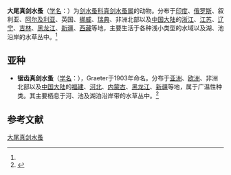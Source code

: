 {{Speciesbox
| name = 大尾真剑水蚤
| status = 
| status_system = 
| image = 
| genus = Eucyclops
| species = macruroides
| authority = (Lilljeborg, 1901)<ref name='id12565'>{{cite web| url =http://www.bioinfo.cn/db05/BjdwSpecies.php?action=view&id=12565| title =大尾真剑水蚤| work =《中国动物物种编目数据库》| publisher =中国科学院微生物研究所| author =中国科学院动物研究所| accessdate =2009-04-28| deadurl =yes| archiveurl =https://web.archive.org/web/20160305042036/http://www.bioinfo.cn/db05/BjdwSpecies.php?action=view&id=12565| archivedate =2016-03-05}}</ref>
}}

'''大尾真剑水蚤'''（[[学名|学名]]：{{lang|la|''Eucyclops macruroides''}}）为[[剑水蚤科|剑水蚤科]][[真剑水蚤属|真剑水蚤属]]的动物。分布于[[印度|印度]]、[[俄罗斯|俄罗斯]]、叙利亚、[[阿尔及利亚|阿尔及利亚]]、英国、[[挪威|挪威]]、[[瑞典|瑞典]]、非洲北部以及[[中国大陆|中国大陆]]的[[浙江|浙江]]、[[江苏|江苏]]、[[辽宁|辽宁]]、[[吉林|吉林]]、[[黑龙江|黑龙江]]、[[新疆|新疆]]、[[西藏|西藏]]等地，主要生活于各种浅小类型的水域以及湖、池沿岸的水草丛中。<ref name='id12565'/>

==亚种==
*'''锯齿真剑水蚤'''（[[学名|学名]]：{{lang|la|''Eucyclops macruroides denticulatus''}}），Graeter于1903年命名。分布于[[亚洲|亚洲]]、[[欧洲|欧洲]]、非洲北部以及[[中国大陆|中国大陆]]的[[福建|福建]]、[[河北|河北]]、[[内蒙古|内蒙古]]、[[黑龙江|黑龙江]]、[[新疆|新疆]]等地，属于广温性种类。其主要栖息于河、池及湖泊沿岸带的水草丛中。<ref name='id12566'>{{cite web| url =http://www.bioinfo.cn/db05/BjdwSpecies.php?action=view&id=12566| title =锯齿真剑水蚤| work =《中国动物物种编目数据库》| publisher =中国科学院微生物研究所| author =中国科学院动物研究所| accessdate =2009-04-28| deadurl =yes| archiveurl =https://web.archive.org/web/20160305080401/http://www.bioinfo.cn/db05/BjdwSpecies.php?action=view&id=12566| archivedate =2016-03-05}}</ref>

== 参考文献 ==
{{reflist}}

{{Wikispecies|Eucyclops macruroides}}
{{Taxonbar|from=Q6555632}}

[[Category:真剑水蚤属|大尾真剑水蚤]]


{{节肢动物小作品}}